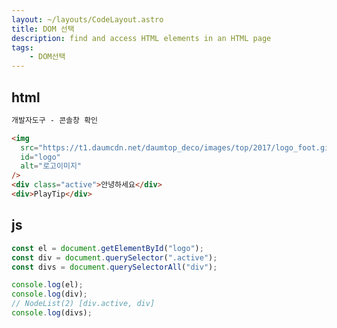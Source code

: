 ```yaml
---
layout: ~/layouts/CodeLayout.astro
title: DOM 선택
description: find and access HTML elements in an HTML page
tags:
	- DOM선택 
---
```


## html

```html
개발자도구 - 콘솔창 확인

<img
  src="https://t1.daumcdn.net/daumtop_deco/images/top/2017/logo_foot.gif"
  id="logo"
  alt="로고이미지"
/>
<div class="active">안녕하세요</div>
<div>PlayTip</div>
```

## js

```js
const el = document.getElementById("logo");
const div = document.querySelector(".active");
const divs = document.querySelectorAll("div");

console.log(el);
console.log(div);
// NodeList(2) [div.active, div]
console.log(divs);
```
